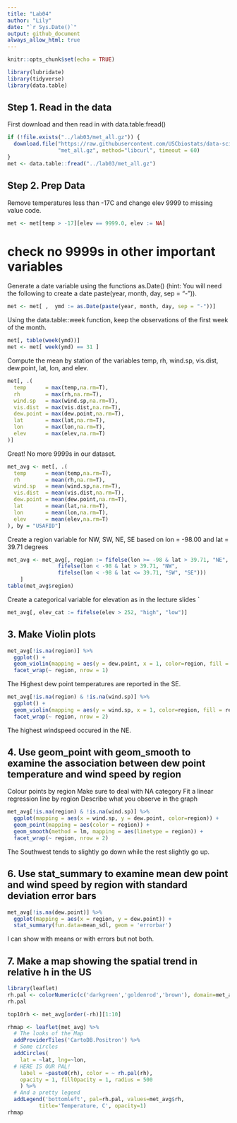 ```yaml
---
title: "Lab04"
author: "Lily"
date: "`r Sys.Date()`"
output: github_document
always_allow_html: true
---
```


```r
knitr::opts_chunk$set(echo = TRUE)
```

```r
library(lubridate)
library(tidyverse)
library(data.table)
```


## Step 1. Read in the data
First download and then read in with data.table:fread()

```r
if (!file.exists("../lab03/met_all.gz")) {
  download.file("https://raw.githubusercontent.com/USCbiostats/data-science-data/master/02_met/met_all.gz", 
                "met_all.gz", method="libcurl", timeout = 60)  
}
met <- data.table::fread("../lab03/met_all.gz")
```



## Step 2. Prep Data

Remove temperatures less than -17C and change elev 9999 to missing value code.
```r
met <- met[temp > -17][elev == 9999.0, elev := NA]
```

# check no 9999s in other important variables


Generate a date variable using the functions as.Date() (hint: You will need the following to create a date paste(year, month, day, sep = "-")).
```r
met <- met[ ,  ymd := as.Date(paste(year, month, day, sep = "-"))]
```


Using the data.table::week function, keep the observations of the first week of the month.

```r
met[, table(week(ymd))]
met <- met[ week(ymd) == 31 ]
```

Compute the mean by station of the variables temp, rh, wind.sp, vis.dist, dew.point, lat, lon, and elev.
```r
met[, .(
  temp      = max(temp,na.rm=T),
  rh        = max(rh,na.rm=T), 
  wind.sp   = max(wind.sp,na.rm=T), 
  vis.dist  = max(vis.dist,na.rm=T), 
  dew.point = max(dew.point,na.rm=T), 
  lat       = max(lat,na.rm=T), 
  lon       = max(lon,na.rm=T), 
  elev      = max(elev,na.rm=T)
)]
```
Great! No more 9999s in our dataset.

```r
met_avg <- met[, .(
  temp      = mean(temp,na.rm=T),
  rh        = mean(rh,na.rm=T), 
  wind.sp   = mean(wind.sp,na.rm=T), 
  vis.dist  = mean(vis.dist,na.rm=T), 
  dew.point = mean(dew.point,na.rm=T), 
  lat       = mean(lat,na.rm=T), 
  lon       = mean(lon,na.rm=T), 
  elev      = mean(elev,na.rm=T)
), by = "USAFID"]
```

Create a region variable for NW, SW, NE, SE based on lon = -98.00 and lat = 39.71 degrees
```r
met_avg <- met_avg[, region := fifelse(lon >= -98 & lat > 39.71, "NE", 
                fifelse(lon < -98 & lat > 39.71, "NW", 
                fifelse(lon < -98 & lat <= 39.71, "SW", "SE")))
    ]
table(met_avg$region)
```
Create a categorical variable for elevation as in the lecture slides
`
```r
met_avg[, elev_cat := fifelse(elev > 252, "high", "low")]
```


## 3. Make Violin plots
```r
met_avg[!is.na(region)] %>% 
  ggplot() + 
  geom_violin(mapping = aes(y = dew.point, x = 1, color=region, fill = region)) + 
  facet_wrap(~ region, nrow = 1)
```
The Highest dew point temperatures are reported in the SE. 

```r
met_avg[!is.na(region) & !is.na(wind.sp)] %>% 
  ggplot() + 
  geom_violin(mapping = aes(y = wind.sp, x = 1, color=region, fill = region)) + 
  facet_wrap(~ region, nrow = 2)
```
The highest windspeed occured in the NE. 

## 4. Use geom_point with geom_smooth to examine the association between dew point temperature and wind speed by region
Colour points by region
Make sure to deal with NA category
Fit a linear regression line by region
Describe what you observe in the graph

```r
met_avg[!is.na(region) & !is.na(wind.sp)] %>% 
  ggplot(mapping = aes(x = wind.sp, y = dew.point, color=region)) + 
  geom_point(mapping = aes(color = region)) + 
  geom_smooth(method = lm, mapping = aes(linetype = region)) +
  facet_wrap(~ region, nrow = 2)
``` 
The Southwest tends to slightly go down while the rest slightly go up. 

## 6.  Use stat_summary to examine mean dew point and wind speed by region with standard deviation error bars
```r
met_avg[!is.na(dew.point)] %>%
  ggplot(mapping = aes(x = region, y = dew.point)) + 
  stat_summary(fun.data=mean_sdl, geom = 'errorbar') 
```
I can show with means or with errors but not both. 

## 7. Make a map showing the spatial trend in relative h in the US
```r
library(leaflet)
rh.pal <- colorNumeric(c('darkgreen','goldenrod','brown'), domain=met_avg$rh)
rh.pal
```

```r
top10rh <- met_avg[order(-rh)][1:10]
```
```r
rhmap <- leaflet(met_avg) %>% 
  # The looks of the Map
  addProviderTiles('CartoDB.Positron') %>% 
  # Some circles
  addCircles(
    lat = ~lat, lng=~lon,
  # HERE IS OUR PAL!
    label = ~paste0(rh), color = ~ rh.pal(rh),
    opacity = 1, fillOpacity = 1, radius = 500
    ) %>%
  # And a pretty legend
  addLegend('bottomleft', pal=rh.pal, values=met_avg$rh,
          title='Temperature, C', opacity=1)
rhmap
```
 